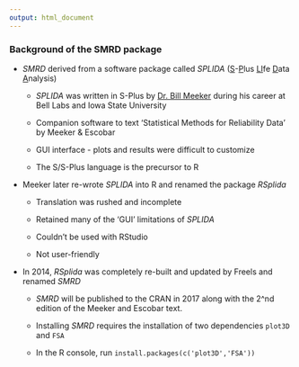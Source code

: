 ```yaml
---
output: html_document
---
```


### Background of the SMRD package

- _SMRD_ derived from a software package called _SPLIDA_ (<u>S</u>-<u>P</u>lus <u>LI</u>fe <u>D</u>ata <u>A</u>nalysis)

    + _SPLIDA_ was written in S-Plus by [Dr. Bill Meeker](http://www.public.iastate.edu/~wqmeeker/homepage.html) during his career at Bell Labs and Iowa State University

    + Companion software to text 'Statistical Methods for Reliability Data' by Meeker & Escobar

    + GUI interface - plots and results were difficult to customize

    + The S/S-Plus language is the precursor to R

- Meeker later re-wrote _SPLIDA_ into R and renamed the package _RSplida_

    + Translation was rushed and incomplete

    + Retained many of the 'GUI' limitations of _SPLIDA_

    + Couldn't be used with RStudio
    
    + Not user-friendly

- In 2014, _RSplida_ was completely re-built and updated by Freels and renamed _SMRD_

    + _SMRD_ will be published to the CRAN in 2017 along with the 2^nd edition of the Meeker and Escobar text. 

    + Installing _SMRD_ requires the installation of two dependencies `plot3D` and `FSA`

    + In the R console, run `install.packages(c('plot3D','FSA'))`
